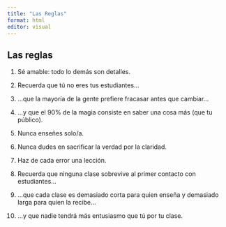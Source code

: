 ```yaml
---
title: "Las Reglas"
format: html
editor: visual
---
```


## Las reglas

1.  Sé amable: todo lo demás son detalles.

2.  Recuerda que tú no eres tus estudiantes...

3.  ...que la mayoría de la gente prefiere fracasar antes que cambiar...

4.  ...y que el 90% de la magia consiste en saber una cosa más (que tu público).

5.  Nunca enseñes solo/a.

6.  Nunca dudes en sacrificar la verdad por la claridad.

7.  Haz de cada error una lección.

8.  Recuerda que ninguna clase sobrevive al primer contacto con estudiantes...

9.  ...que cada clase es demasiado corta para quien enseña y demasiado larga para quien la recibe...

10. ...y que nadie tendrá más entusiasmo que tú por tu clase.
